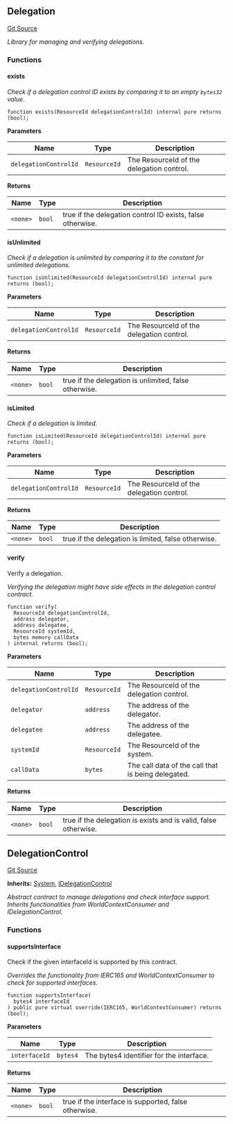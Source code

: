 [//]: # "This file is autogenerated, do not change manually"

## Delegation

[Git Source](https://github.com/roaminro/mud/blob/b7c35971bb3bc196698f074042626c090d66405b/src/Delegation.sol)

_Library for managing and verifying delegations._

### Functions

#### exists

_Check if a delegation control ID exists by comparing it to an empty `bytes32` value._

```solidity
function exists(ResourceId delegationControlId) internal pure returns (bool);
```

**Parameters**

| Name                  | Type         | Description                               |
| --------------------- | ------------ | ----------------------------------------- |
| `delegationControlId` | `ResourceId` | The ResourceId of the delegation control. |

**Returns**

| Name     | Type   | Description                                                |
| -------- | ------ | ---------------------------------------------------------- |
| `<none>` | `bool` | true if the delegation control ID exists, false otherwise. |

#### isUnlimited

_Check if a delegation is unlimited by comparing it to the constant for unlimited delegations._

```solidity
function isUnlimited(ResourceId delegationControlId) internal pure returns (bool);
```

**Parameters**

| Name                  | Type         | Description                               |
| --------------------- | ------------ | ----------------------------------------- |
| `delegationControlId` | `ResourceId` | The ResourceId of the delegation control. |

**Returns**

| Name     | Type   | Description                                           |
| -------- | ------ | ----------------------------------------------------- |
| `<none>` | `bool` | true if the delegation is unlimited, false otherwise. |

#### isLimited

_Check if a delegation is limited._

```solidity
function isLimited(ResourceId delegationControlId) internal pure returns (bool);
```

**Parameters**

| Name                  | Type         | Description                               |
| --------------------- | ------------ | ----------------------------------------- |
| `delegationControlId` | `ResourceId` | The ResourceId of the delegation control. |

**Returns**

| Name     | Type   | Description                                         |
| -------- | ------ | --------------------------------------------------- |
| `<none>` | `bool` | true if the delegation is limited, false otherwise. |

#### verify

Verify a delegation.

_Verifying the delegation might have side effects in the delegation control contract._

```solidity
function verify(
  ResourceId delegationControlId,
  address delegator,
  address delegatee,
  ResourceId systemId,
  bytes memory callData
) internal returns (bool);
```

**Parameters**

| Name                  | Type         | Description                                        |
| --------------------- | ------------ | -------------------------------------------------- |
| `delegationControlId` | `ResourceId` | The ResourceId of the delegation control.          |
| `delegator`           | `address`    | The address of the delegator.                      |
| `delegatee`           | `address`    | The address of the delegatee.                      |
| `systemId`            | `ResourceId` | The ResourceId of the system.                      |
| `callData`            | `bytes`      | The call data of the call that is being delegated. |

**Returns**

| Name     | Type   | Description                                                     |
| -------- | ------ | --------------------------------------------------------------- |
| `<none>` | `bool` | true if the delegation is exists and is valid, false otherwise. |

## DelegationControl

[Git Source](https://github.com/roaminro/mud/blob/b7c35971bb3bc196698f074042626c090d66405b/src/DelegationControl.sol)

**Inherits:**
[System](/world/reference/system#system), [IDelegationControl](/world/reference/delegation-external#idelegationcontrol)

_Abstract contract to manage delegations and check interface support.
Inherits functionalities from WorldContextConsumer and IDelegationControl._

### Functions

#### supportsInterface

Check if the given interfaceId is supported by this contract.

_Overrides the functionality from IERC165 and WorldContextConsumer to check for supported interfaces._

```solidity
function supportsInterface(
  bytes4 interfaceId
) public pure virtual override(IERC165, WorldContextConsumer) returns (bool);
```

**Parameters**

| Name          | Type     | Description                              |
| ------------- | -------- | ---------------------------------------- |
| `interfaceId` | `bytes4` | The bytes4 identifier for the interface. |

**Returns**

| Name     | Type   | Description                                          |
| -------- | ------ | ---------------------------------------------------- |
| `<none>` | `bool` | true if the interface is supported, false otherwise. |
